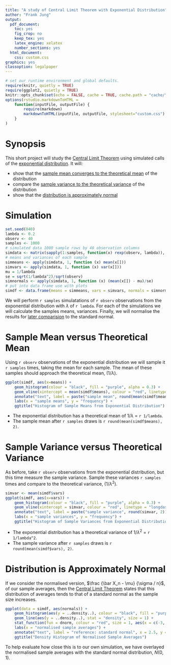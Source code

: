```yaml
---
title: "A study of Central Limit Theorem with Exponential Distribution"
author: "Frank Jung"
output:
  pdf_document:
    toc: yes
    fig_crop: no
    keep_tex: yes
    latex_engine: xelatex
    number_sections: yes
  html_document:
    css: custom.css
graphics: yes
classoption: legalpaper
---
```


```r
# set our runtime environment and global defaults.
require(knitr, quietly = TRUE)
require(ggplot2, quietly = TRUE)
knitr::opts_chunk$set(echo = FALSE, cache = TRUE, cache.path = "cache/", fig.path = "figure/", fig.align="center")
options(rstudio.markdownToHTML =
    function(inputFile, outputFile) {
        require(markdown)
        markdownToHTML(inputFile, outputFile, stylesheet="custom.css")
    }
)
```

# Synopsis

This short project will study the [Central Limit
Theorem](https://en.wikipedia.org/wiki/Central_limit_theorem) using simulated 
calls of the [exponential 
distribution](https://en.wikipedia.org/wiki/Exponential_distribution). It will:

- show that the [sample mean converges to the theoretical mean](#sample-mean-versus-theoretical-mean) of the distribution
- compare the [sample variance to the theoretical variance](#sample-mean-versus-theoretical-mean) of the distribution
- show that the [distribution is approximately normal](#distribution-is-approximately-normal)

# Simulation

```r
set.seed(040)
lambda <- 0.2
observ <- 40
samples <- 1000
# simulated data 1000 sample rows by 40 observation columns
simdata <- matrix(sapply(1:samples, function(x) rexp(observ, lambda)), samples, observ)
# means and variances of each sample
simmeans <- apply(simdata, 1, function (x) mean(x[]))
simvars <- apply(simdata, 1, function (x) var(x[]))
mu = 1/lambda
se = sqrt(1/lambda^2)/sqrt(observ)
simnormals <- apply(simdata, 1, function (x) (mean(x[]) - mu)/se)
# put into data frame use with plots
simdf <- data.frame(means = simmeans, vars = simvars, normals = simnormals)
```
We will perform ```r samples``` simulatations of ```r observ``` observations 
from the exponential distribution with $\lambda$ of ```r lambda```. For each of
the simulations we will calculate the samples means, variances. Finally, we will
normalise the results for [later
comparision](#distribution-is-approximately-normal) to the standard normal.

# Sample Mean versus Theoretical Mean

Using ```r observ``` observations of the exponential distribution we will sample
it ```r samples``` times, taking the mean for each sample. The mean of these 
samples should approach the theoretical mean, ($1/\lambda$).
```r
ggplot(simdf, aes(x=means)) +
    geom_histogram(colour = "black", fill = "purple", alpha = 0.3) +
    geom_vline(xintercept = mean(simdf$means), colour = "red", linetype = "longdash") +
    annotate("text", label = paste("sample mean", round(mean(simdf$means), 2)), x = 7, y = 80, colour = "red") +
    labs(x = "sample means", y = "frequency") +
    ggtitle("Histogram of Sample Means from Exponential Distribution")
```

* The exponential distribution has a theoretical mean of $1/\lambda$ = ```r 1/lambda```.
* The sample mean after ```r samples``` draws is ```r round(mean(simdf$means), 2)```.

# Sample Variance versus Theoretical Variance

As before, take ```r observ``` observations from the exponential distribution, 
but this time measure the sample variance. Sample these variances ```r samples```
times and compare to the theoretical variance, ($1/\lambda^2$).
```r
simvar <- mean(simdf$vars)
ggplot(simdf, aes(x=vars)) +
    geom_histogram(colour = "black", fill = "purple", alpha = 0.3) +
    geom_vline(xintercept = simvar, colour = "red", linetype = "longdash") +
    annotate("text", label = paste("sample variance", round(simvar, 2)), x = 55, y = 100, colour = "red") +
    labs(x = "sample variances", y = "frequency") +
    ggtitle("Histogram of Sample Variances from Exponential Distribution")
```

* The exponential distribution has a theoretical variance of $1/\lambda^2$ = ```r 1/lambda^2```.
* The sample variance after ```r samples``` draws is ```r round(mean(simdf$vars), 2)```.

# Distribution is Approximately Normal

If we consider the normalised version, $\frac {\bar X_n - \mu} {\sigma / n}$, of
our sample averages, then the [Central Limit 
Theorem](https://en.wikipedia.org/wiki/Central_limit_theorem) states that this 
distribution of averages tends to that of a standard normal as the sample size 
increases.
```r
ggplot(data = simdf, aes(normals)) +
    geom_histogram(aes(y = ..density..), colour = "black", fill = "purple", alpha = 0.3) +
    geom_line(aes(y = ..density..), stat = "density", size = 1) +
    stat_function(fun = dnorm, colour = "red", size = 1, aes(x = c(-3, 3))) +
    labs(x = "normalised sample averages") +
    annotate("text", label = "reference: standard normal", x = 2.5, y = 0.35, colour = "red") +
    ggtitle("Density Histogram of Normalised Sample Averages")
```

To help evaluate how close this is to our own simulation, we have overlayed the
normalised sample averages with the standard normal distribution, $N(0,1)$.